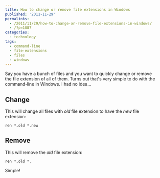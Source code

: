 ```yaml
---
title: How to change or remove file extensions in Windows
published: '2011-11-29'
permalinks:
  - /2011/11/29/how-to-change-or-remove-file-extensions-in-windows/
  - /?p=1887
categories:
  - technology
tags:
  - command-line
  - file-extensions
  - files
  - windows
---
```


Say you have a bunch of files and you want to quickly change or remove the file extension of all of them. Turns out that's very simple to do with the command-line in Windows. I had no idea...

## Change

This will change all files with <var>old</var> file extension to have the <var>new</var> file extension:

```dos
ren *.old *.new
```

## Remove

This will remove the <var>old</var> file extension:

```dos
ren *.old *.
```

Simple!
